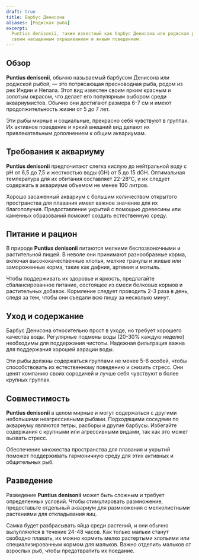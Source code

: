 ```yaml
---
draft: true
title: Барбус Денисона
aliases: [Роджская рыба]
excerpt:
  Puntius denisonii, также известный как барбус Денисона или роджская рыба, — это яркая пресноводная рыба, известная
  своим насыщенным окрашиванием и живым поведением.
---
```


## Обзор

**Puntius denisonii**, обычно называемый барбусом Денисона или роджской рыбой, — это потрясающая пресноводная рыба,
родом из рек Индии и Непала. Этот вид известен своим ярким красным и золотым окрасом, что делает его популярным выбором
среди аквариумистов. Обычно они достигают размера 6-7 см и имеют продолжительность жизни от 5 до 7 лет.

Эти рыбы мирные и социальные, прекрасно себя чувствуют в группах. Их активное поведение и яркий внешний вид делают их
привлекательным дополнением к общим аквариумам.

## Требования к аквариуму

**Puntius denisonii** предпочитают слегка кислую до нейтральной воду с pH от 6,5 до 7,5 и жесткостью воды (GH) от 5 до
15 dGH. Оптимальная температура для их обитания составляет 22-28°C, и их следует содержать в аквариуме объемом не менее
100 литров.

Хорошо засаженный аквариум с большим количеством открытого пространства для плавания имеет важное значение для их
благополучия. Предоставление укрытий с помощью древесины или каменных образований поможет создать естественную среду.

## Питание и рацион

В природе **Puntius denisonii** питаются мелкими беспозвоночными и растительной пищей. В неволе они принимают
разнообразные корма, включая высококачественные хлопья, мелкие гранулы и живые или замороженные корма, такие как дафния,
артемия и мотыль.

Чтобы поддерживать их здоровье и яркость, предлагайте сбалансированное питание, состоящее из смеси белковых кормов и
растительных добавок. Кормление следует проводить 2-3 раза в день, следя за тем, чтобы они съедали всю пищу за несколько
минут.

## Уход и содержание

Барбус Денисона относительно прост в уходе, но требует хорошего качества воды. Регулярные подмены воды (20-30% каждую
неделю) необходимы для поддержания чистоты. Надежная фильтрация важна для поддержания хорошей аэрации воды.

Эти рыбы должны содержаться группами не менее 5-6 особей, чтобы способствовать их естественному поведению и снизить
стресс. Они ценят компанию своих сородичей и лучше себя чувствуют в более крупных группах.

## Совместимость

**Puntius denisonii** в целом мирные и могут содержаться с другими небольшими неагрессивными рыбами. Подходящими
соседями по аквариуму являются тетры, расборы и другие барбусы. Избегайте содержания с крупными или агрессивными видами,
так как это может вызвать стресс.

Обеспечение множества пространства для плавания и укрытий поможет поддерживать гармоничную среду для этих активных и
общительных рыб.

## Разведение

Разведение **Puntius denisonii** может быть сложным и требует определенных условий. Чтобы стимулировать размножение,
предоставьте отдельный аквариум для размножения с мелколистными растениями для откладывания яиц.

Самка будет разбрасывать яйца среди растений, и они обычно вылупляются в течение 24-48 часов. Как только мальки станут
свободно плавать, их можно кормить мелко растертыми хлопьями или специализированным кормом для мальков. Важно отделить
мальков от взрослых рыб, чтобы предотвратить их поедание.
